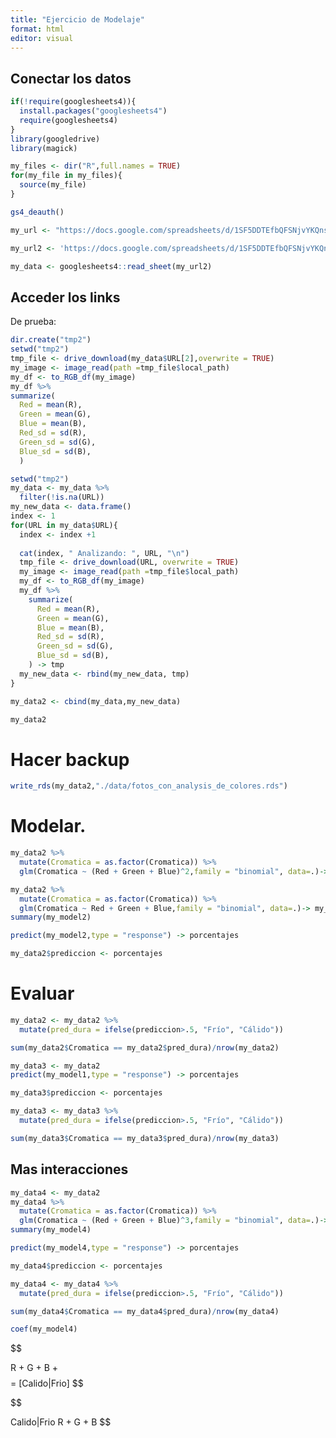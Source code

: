 ```yaml
---
title: "Ejercicio de Modelaje"
format: html
editor: visual
---
```


## Conectar los datos

```r
if(!require(googlesheets4)){
  install.packages("googlesheets4")
  require(googlesheets4)
}
library(googledrive)
library(magick)

my_files <- dir("R",full.names = TRUE)
for(my_file in my_files){
  source(my_file)
}

gs4_deauth()

my_url <- "https://docs.google.com/spreadsheets/d/1SF5DDTEfbQFSNjvYKQnsQKdsBdE7oJeTywCk92pB7f8/edit?usp=sharing"

my_url2 <- 'https://docs.google.com/spreadsheets/d/1SF5DDTEfbQFSNjvYKQnsQKdsBdE7oJeTywCk92pB7f8/edit#gid=1964221805'

my_data <- googlesheets4::read_sheet(my_url2)
```

## Acceder los links

De prueba: 

```r
dir.create("tmp2")
setwd("tmp2")
tmp_file <- drive_download(my_data$URL[2],overwrite = TRUE)
my_image <- image_read(path =tmp_file$local_path)
my_df <- to_RGB_df(my_image)
my_df %>% 
summarize(
  Red = mean(R),
  Green = mean(G),
  Blue = mean(B),
  Red_sd = sd(R),
  Green_sd = sd(G),
  Blue_sd = sd(B),
  )

```


```r
setwd("tmp2")
my_data <- my_data %>% 
  filter(!is.na(URL))
my_new_data <- data.frame()
index <- 1
for(URL in my_data$URL){
  index <- index +1
  
  cat(index, " Analizando: ", URL, "\n")
  tmp_file <- drive_download(URL, overwrite = TRUE)
  my_image <- image_read(path =tmp_file$local_path)
  my_df <- to_RGB_df(my_image)
  my_df %>% 
    summarize(
      Red = mean(R),
      Green = mean(G),
      Blue = mean(B),
      Red_sd = sd(R),
      Green_sd = sd(G),
      Blue_sd = sd(B),
    ) -> tmp
  my_new_data <- rbind(my_new_data, tmp)
}

```
```r
my_data2 <- cbind(my_data,my_new_data)
```

```r
my_data2
```
# Hacer backup

```r
write_rds(my_data2,"./data/fotos_con_analysis_de_colores.rds")
```


# Modelar.

```r
my_data2 %>% 
  mutate(Cromatica = as.factor(Cromatica)) %>% 
  glm(Cromatica ~ (Red + Green + Blue)^2,family = "binomial", data=.)-> my_model1
```


```r
my_data2 %>% 
  mutate(Cromatica = as.factor(Cromatica)) %>% 
  glm(Cromatica ~ Red + Green + Blue,family = "binomial", data=.)-> my_model2
summary(my_model2)
```

```r
predict(my_model2,type = "response") -> porcentajes
```


```r
my_data2$prediccion <- porcentajes
```


# Evaluar

```r
my_data2 <- my_data2 %>% 
  mutate(pred_dura = ifelse(prediccion>.5, "Frío", "Cálido"))
```

```r
sum(my_data2$Cromatica == my_data2$pred_dura)/nrow(my_data2)
```
```r
my_data3 <- my_data2
predict(my_model1,type = "response") -> porcentajes

my_data3$prediccion <- porcentajes

my_data3 <- my_data3 %>% 
  mutate(pred_dura = ifelse(prediccion>.5, "Frío", "Cálido"))

sum(my_data3$Cromatica == my_data3$pred_dura)/nrow(my_data3)

```

## Mas interacciones
```r
my_data4 <- my_data2
my_data4 %>% 
  mutate(Cromatica = as.factor(Cromatica)) %>% 
  glm(Cromatica ~ (Red + Green + Blue)^3,family = "binomial", data=.)-> my_model4
summary(my_model4)
```


```r
predict(my_model4,type = "response") -> porcentajes

my_data4$prediccion <- porcentajes

my_data4 <- my_data4 %>% 
  mutate(pred_dura = ifelse(prediccion>.5, "Frío", "Cálido"))

sum(my_data4$Cromatica == my_data4$pred_dura)/nrow(my_data4)
```

```r
coef(my_model4)
```

$$

\hat{Y} \sim R + G + B + \epsilon
$$
$$
\hat{Y} = [Calido|Frio]
$$


$$

Calido|Frio \sim R + G + B
$$
